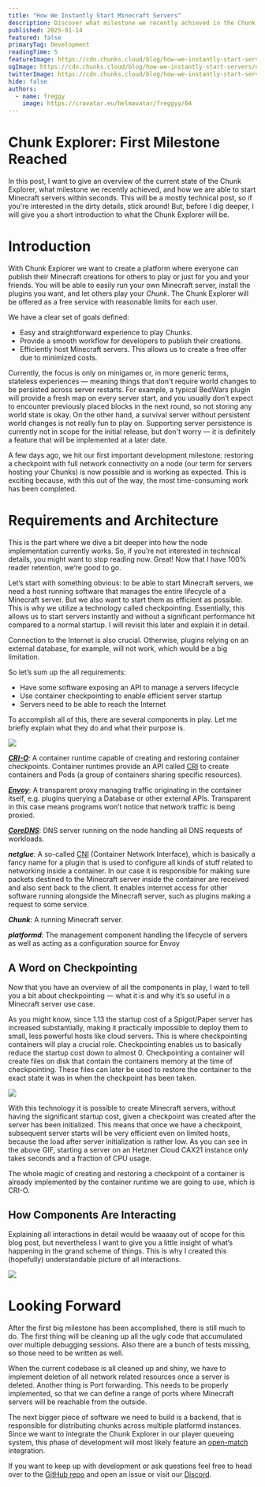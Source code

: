 ```yaml
---
title: "How We Instantly Start Minecraft Servers"
description: Discover what milestone we recently achieved in the Chunk Explorer project and how we are able to efficiently start Minecraft servers.
published: 2025-01-14
featured: false
primaryTag: Development
readingTime: 5
featureImage: https://cdn.chunks.cloud/blog/how-we-instantly-start-servers/feature.png
ogImage: https://cdn.chunks.cloud/blog/how-we-instantly-start-servers/og.png
twitterImage: https://cdn.chunks.cloud/blog/how-we-instantly-start-servers/og.png
hide: false
authors:
  - name: freggy
    image: https://cravatar.eu/helmavatar/freggyy/64
---
```


# Chunk Explorer: First Milestone Reached

In this post, I want to give an overview of the current state of the Chunk Explorer, what milestone we recently achieved, and how we are able to start Minecraft servers within seconds. This will be a mostly technical post, so if you're interested in the dirty details, stick around! But, before I dig deeper, I will give you a short introduction to what the Chunk Explorer will be.

# Introduction

With Chunk Explorer we want to create a platform where everyone can publish their Minecraft creations for others to play or just for you and your friends. You will be able to easily run your own Minecraft server, install the plugins you want, and let others play your *Chunk*. The Chunk Explorer will be offered as a free service with reasonable limits for each user.

We have a clear set of goals defined:

- Easy and straightforward experience to play Chunks.
- Provide a smooth workflow for developers to publish their creations.
- Efficiently host Minecraft servers. This allows us to create a free offer due to minimized costs.

Currently, the focus is only on minigames or, in more generic terms, stateless experiences — meaning things that don't require world changes to be persisted across server restarts. For example, a typical BedWars plugin will provide a fresh map on every server start, and you usually don’t expect to encounter previously placed blocks in the next round, so not storing any world state is okay. On the other hand, a survival server without persistent world changes is not really fun to play on. Supporting server persistence is currently not in scope for the initial release, but don't worry — it is definitely a feature that will be implemented at a later date.

A few days ago, we hit our first important development milestone: restoring a checkpoint with full network connectivity on a node (our term for servers hosting your Chunks) is now possible and is working as expected. This is exciting because, with this out of the way, the most time-consuming work has been completed.

# Requirements and Architecture

This is the part where we dive a bit deeper into how the node implementation currently works. So, if you’re not interested in technical details, you might want to stop reading now. Great! Now that I have 100% reader retention, we’re good to go.

Let’s start with something obvious: to be able to start Minecraft servers, we need a host running software that manages the entire lifecycle of a Minecraft server. But we also want to start them as efficient as possible. This is why we utilize a technology called checkpointing. Essentially, this allows us to start servers instantly and without a significant performance hit compared to a normal startup. I will revisit this later and explain it in detail.

Connection to the Internet is also crucial. Otherwise, plugins relying on an external database, for example, will not work, which would be a big limitation.

So let’s sum up the all requirements:

- Have some software exposing an API to manage a servers lifecycle
- Use container checkpointing to enable efficient server startup
- Servers need to be able to reach the Internet

To accomplish all of this, there are several components in play. Let me briefly explain what they do and what their purpose is.

![](https://cdn.chunks.cloud/blog/how-we-instantly-start-servers/content/layers.png)

[**_CRI-O_**](https://cri-o.io/): A container runtime capable of creating and restoring container checkpoints. Container runtimes provide an API called [CRI](https://github.com/kubernetes/cri-api/blob/c75ef5b/pkg/apis/runtime/v1/api.proto) to create containers and Pods (a group of containers sharing specific resources).

[**_Envoy_**](https://www.envoyproxy.io/): A transparent proxy managing traffic originating in the container itself,
e.g. plugins querying a Database or other external APIs. Transparent in this case means programs won’t notice that network traffic is being proxied.

[**_CoreDNS_**](https://coredns.io/): DNS server running on the node handling all DNS requests of workloads.

**_netglue_**: A so-called [CNI](https://www.cni.dev/) (Container Network Interface), which is basically a fancy name for a plugin that is used to configure all kinds of stuff related to networking inside a container. In our case it is responsible for making sure packets destined to the Minecraft server inside the container are received and also sent back to the client. It enables internet access for other software running alongside the Minecraft server, such as plugins making a request to some service.

**_Chunk_**: A running Minecraft server.

**_platformd_**: The management component handling the lifecycle of servers as well as acting as a configuration source for Envoy

## A Word on Checkpointing

Now that you have an overview of all the components in play, I want to tell you a bit about checkpointing — what it is and why it’s so useful in a Minecraft server use case.

As you might know, since 1.13 the startup cost of a Spigot/Paper server has increased substantially, making it practically impossible to deploy them to small, less powerful hosts like cloud servers. This is where checkpointing containers will play a crucial role. Checkpointing enables us to basically reduce the startup cost down to almost 0. Checkpointing a container will create files on disk that contain the containers memory at the time of checkpointing. These files can later be used to restore the container to the exact state it was in when the checkpoint has been taken.

![](https://cdn.chunks.cloud/blog/how-we-instantly-start-servers/content/start-server.gif)

With this technology it is possible to create Minecraft servers, without having the significant startup cost, given a checkpoint was created after the server has been initialized. This means that once we have a checkpoint, subsequent server starts will be very efficient even on limited hosts, because the load after server initialization is rather low. As you can see in the above GIF, starting a server on an Hetzner Cloud CAX21 instance only takes seconds and a fraction of CPU usage.

The whole magic of creating and restoring a checkpoint of a container is already implemented by the container runtime we are going to use, which is CRI-O.

## How Components Are Interacting

Explaining all interactions in detail would be waaaay out of scope for this blog post, but nevertheless I want to give you a little insight of what’s happening in the grand scheme of things. This is why I created this (hopefully) understandable picture of all interactions.

![](https://cdn.chunks.cloud/blog/how-we-instantly-start-servers/content/flow-diagram.png)

# Looking Forward

After the first big milestone has been accomplished, there is still much to do. The first thing will be cleaning up all the ugly code that accumulated over multiple debugging sessions. Also there are a bunch of tests missing, so those need to be written as well.

When the current codebase is all cleaned up and shiny, we have to implement deletion of all network related resources once a server is deleted. Another thing is Port forwarding. This needs to be properly implemented, so that we can define a range of ports where Minecraft servers will be reachable from the outside.

The next bigger piece of software we need to build is a backend, that is responsible for distributing chunks across multiple platformd instances. Since we want to integrate the Chunk Explorer in our player queueing system, this phase of development will most likely feature an [open-match](https://open-match.dev/) integration.

If you want to keep up with development or ask questions feel free to head over to the [GitHub repo](https://github.com/spacechunks/explorer) and open an issue or visit our [Discord](https://discord.chunks.space/).
